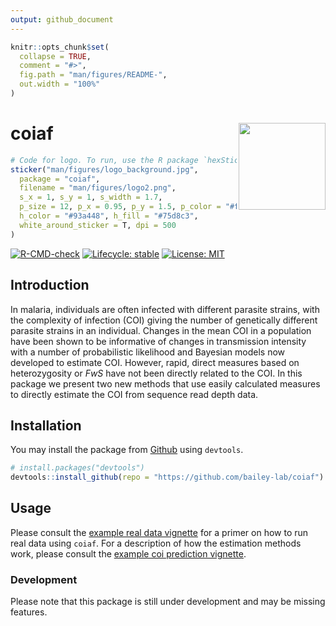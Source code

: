 ```yaml
---
output: github_document
---
```


<!-- README.md is generated from README.Rmd. Please edit that file -->

```r
knitr::opts_chunk$set(
  collapse = TRUE,
  comment = "#>",
  fig.path = "man/figures/README-",
  out.width = "100%"
)
```

# coiaf <a href='https://bailey-lab.github.io/coiaf/'><img src='man/figures/logo.png' align="right" height="139" /></a>

```r
# Code for logo. To run, use the R package `hexSticker`
sticker("man/figures/logo_background.jpg",
  package = "coiaf",
  filename = "man/figures/logo2.png",
  s_x = 1, s_y = 1, s_width = 1.7,
  p_size = 12, p_x = 0.95, p_y = 1.5, p_color = "#fdead4",
  h_color = "#93a448", h_fill = "#75d8c3",
  white_around_sticker = T, dpi = 500
)
```

<!-- badges: start -->
[![R-CMD-check](https://github.com/bailey-lab/coiaf/workflows/R-CMD-check/badge.svg)](https://github.com/bailey-lab/coiaf/actions)
[![Lifecycle: stable](https://img.shields.io/badge/lifecycle-stable-brightgreen.svg)](https://lifecycle.r-lib.org/articles/stages.html#stable)
[![License: MIT](https://img.shields.io/badge/License-MIT-yellow.svg)](https://opensource.org/licenses/MIT)
<!-- badges: end -->

## Introduction
In malaria, individuals are often infected with different parasite strains, with
the complexity of infection (COI) giving the number of genetically different
parasite strains in an individual. Changes in the mean COI in a population have
been shown to be informative of changes in transmission intensity with a number
of probabilistic likelihood and Bayesian models now developed to estimate COI.
However, rapid, direct measures based on heterozygosity or *FwS* have not been
directly related to the COI. In this package we present two new methods that use
easily calculated measures to directly estimate the COI from sequence read depth
data.

## Installation
You may install the package from [Github](https://github.com/bailey-lab/coiaf)
using `devtools`.
```r
# install.packages("devtools")
devtools::install_github(repo = "https://github.com/bailey-lab/coiaf")
```


## Usage
Please consult the [example real data
vignette](https://github.com/bailey-lab/coiaf/blob/main/analysis/vignettes/example_real_data.Rmd)
for a primer on how to run real data using `coiaf`. For a description of how the
estimation methods work, please consult the [example coi prediction
vignette](https://github.com/bailey-lab/coiaf/blob/main/analysis/vignettes/example_coi_prediction.Rmd).

<!-- In order to run real data, please refer to the Articles drop down menu. Several -->
<!-- articles are provided which detail how the algorithm works, how data was  -->
<!-- simulated to test the algorithm, and importantly how to run real data. -->
<!-- A short example on running real data is included and outlines the necessary -->
<!-- data structure as well as the commands to run. -->

### Development
Please note that this package is still under development and may be missing
features.
